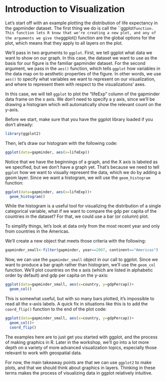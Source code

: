 # Introduction to Visualization

Let's start off with an example plotting the distribution of life expectancy in the gapminder dataset. The first thing we do is call the ``ggplot``` function. This function lets R know that we're creating a new plot, and any of the arguments we give the ```ggplot() function are the global options for the plot, which means that they apply to all layers on the plot. 

We'll pass in two arguments to ```ggplot```. First, we tell ggplot what data we want to show on our graph. In this case, the dataset we want to use as the basis for our figure is the familiar gapminder dataset. For the second argument, we pass in the ```aes()``` function, which tells ```ggplot``` how variables in the data map on to aesthetic properties of the figure. In other words, we use ```aes()``` to specify what variables we want to represent on our visualization, and where to represent them with respect to the visualizations' axes.

In this case, we will tell ```ggplot``` to plot the "lifeExp" column of the gapminder data frame on the x axis. We don't need to specify a y axis, since we'll be drawing a histogram which will automatically show the relevant count on the y-axis. 

Before we start, make sure that you have the ggplot library loaded if you don't already:

```r
library(ggplot2)
```

Then, let's draw our histogram with the following code:

```r
ggplot(data=gapminder, aes(x=lifeExp))
```

Notice that we have the beginnings of a graph, and the X axis is labeled as we specified, but we don't have a graph yet. That's because we need to tell ```ggplot``` how we want to visually represent the data, which we do by adding a geom layer. Since we want a histogram, we will use the ```geom_histogram``` function:

```r
ggplot(data=gapminder, aes(x=lifeExp))+
  geom_histogram()
```

While the histogram is a useful tool for visualizing the distribution of a single categorical variable, what if we want to compare the gdp per capita of the countries in the dataset? For that, we could use a bar (or column) plot. 

To simplify things, let's look at data only from the most recent year and only from countries in the Americas. 

We'll create a new object that meets those criteria with the following:

```r
gapminder_small<-filter(gapminder, year==2007, continent=="Americas")
```

Now, we can use the ```gapminder_small``` object in our call to ggplot. Since we want to produce a bar graph rather than histogram, we'll use the ```geom_col``` function. We'll plot countries on the x axis (which are listed in alphabetic order by default) and gdp per capita on the y-axis:

```r
ggplot(data=gapminder_small, aes(x=country, y=gdpPercap))+
  geom_col()
```

This is somewhat useful, but with so many bars plotted, it's impossible to read all the x-axis labels. A quick fix in situations like this is to add the ```coord_flip()``` function to the end of the plot code: 

```r
ggplot(data=gapminder_small, aes(x=country, y=gdpPercap))+
  geom_col()+
  coord_flip()
```

The examples here are to just get you started with ggplot, and the process of making graphics in R. Later in the workshop, we'll go into a lot more depth on a variety of more advanced visualization topics, especially those relevant to work with geospatial data. 

For now, the main takeaway points are that we can use ```ggplot2``` to make plots, and that we should think about graphics in layers. Thinking in these terms makes the process of visualizing data in ggplot relatively intuitive. 

